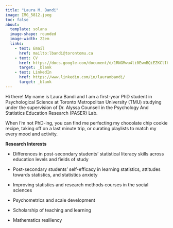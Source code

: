 ```yaml
---
title: "Laura M. Bandi"
image: IMG_5812.jpeg
toc: false
about:
  template: solana
  image-shape: rounded
  image-width: 22em
  links:
    - text: Email
      href: mailto:lbandi@torontomu.ca
    - text: CV
      href: https://docs.google.com/document/d/1RNGMwu4li0EwmBQiEZKClI6UPplcm0rod36FYvKA_eU/edit?usp=sharing
      target: _blank
    - text: LinkedIn
      href: https://www.linkedin.com/in/laurambandi/
      target: _blank
---
```


Hi there! My name is Laura Bandi and I am a first-year PhD student in Psychological Science at Toronto Metropolitan University (TMU) studying under the supervision of Dr. Alyssa Counsell in the Psychology And Statistics Education Research (PASER) Lab.

When I'm not PhD-ing, you can find me perfecting my chocolate chip cookie recipe, taking off on a last minute trip, or curating playlists to match my every mood and activity.

**Research Interests**

-   Differences in post-secondary students' statistical literacy skills across education levels and fields of study

-   Post-secondary students' self-efficacy in learning statistics, attitudes towards statistics, and statistics anxiety

-   Improving statistics and research methods courses in the social sciences

-   Psychometrics and scale development

-   Scholarship of teaching and learning

-   Mathematics resiliency
